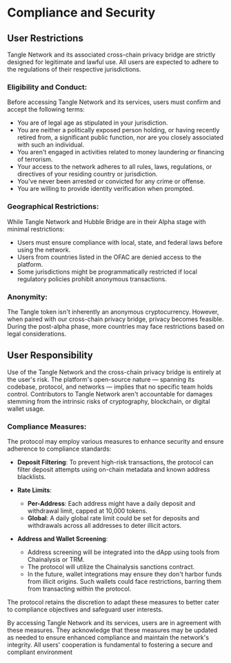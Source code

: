 # Compliance and Security

## User Restrictions

Tangle Network and its associated cross-chain privacy bridge are strictly designed for legitimate and lawful use. All users are expected to adhere to the regulations of their respective jurisdictions. 

### Eligibility and Conduct:

Before accessing Tangle Network and its services, users must confirm and accept the following terms:

- You are of legal age as stipulated in your jurisdiction.
- You are neither a politically exposed person holding, or having recently retired from, a significant public function, nor are you closely associated with such an individual.
- You aren't engaged in activities related to money laundering or financing of terrorism.
- Your access to the network adheres to all rules, laws, regulations, or directives of your residing country or jurisdiction.
- You've never been arrested or convicted for any crime or offense.
- You are willing to provide identity verification when prompted.

### Geographical Restrictions:

While Tangle Network and Hubble Bridge are in their Alpha stage with minimal restrictions:

- Users must ensure compliance with local, state, and federal laws before using the network.
- Users from countries listed in the OFAC are denied access to the platform.
- Some jurisdictions might be programmatically restricted if local regulatory policies prohibit anonymous transactions.

### Anonymity:

The Tangle token isn't inherently an anonymous cryptocurrency. However, when paired with our cross-chain privacy bridge, privacy becomes feasible. During the post-alpha phase, more countries may face restrictions based on legal considerations.

## User Responsibility

Use of the Tangle Network and the cross-chain privacy bridge is entirely at the user's risk. The platform's open-source nature — spanning its codebase, protocol, and networks — implies that no specific team holds control. Contributors to Tangle Network aren't accountable for damages stemming from the intrinsic risks of cryptography, blockchain, or digital wallet usage.

### Compliance Measures:

The protocol may employ various measures to enhance security and ensure adherence to compliance standards:

- **Deposit Filtering**: To prevent high-risk transactions, the protocol can filter deposit attempts using on-chain metadata and known address blacklists.
  
- **Rate Limits**: 
  - **Per-Address**: Each address might have a daily deposit and withdrawal limit, capped at 10,000 tokens.
  - **Global**: A daily global rate limit could be set for deposits and withdrawals across all addresses to deter illicit actors.

- **Address and Wallet Screening**: 
  - Address screening will be integrated into the dApp using tools from Chainalysis or TRM.
  - The protocol will utilize the Chainalysis sanctions contract.
  - In the future, wallet integrations may ensure they don't harbor funds from illicit origins. Such wallets could face restrictions, barring them from transacting within the protocol.

The protocol retains the discretion to adapt these measures to better cater to compliance objectives and safeguard user interests.

By accessing Tangle Network and its services, users are in agreement with these measures. They acknowledge that these measures may be updated as needed to ensure enhanced compliance and maintain the network's integrity. All users' cooperation is fundamental to fostering a secure and compliant environment
